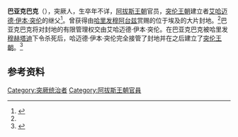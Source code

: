 '''巴亚克巴克'''（{{lang-en|Bāyakbāk}}），突厥人，生卒年不详，[[阿拔斯王朝|阿拔斯王朝]]官员，[[突伦王朝|突伦王朝]]建立者[[艾哈迈德·伊本·突伦|艾哈迈德·伊本·突伦]]的继父<ref name=islam>{{Cite book | author = Ann Katherine Swynford Lambton, Bernard Lewis | title = The Cambridge History of Islam: The Indian sub-continent, South-East Asia, Africa and the Muslim west, Volume 2 | location =  | publisher = Cambridge University Press | date = 1995 | pages = 178 | ISBN = 0521291356, 9780521291354 | accessdate = 2016-01-05 | url = https://books.google.com.hk/books?id=4AuJvd2Tyt8C&pg=PA178&dq=Bayakbak&hl=zh-CN&sa=X#v=onepage&q=Bayakbak&f=false | language = en | quote =  | archive-date = 2019-08-19 | archive-url = https://web.archive.org/web/20190819132630/https://books.google.com.hk/books?id=4AuJvd2Tyt8C&pg=PA178&dq=Bayakbak&hl=zh-CN&sa=X#v=onepage&q=Bayakbak&f=false | dead-url = no }}</ref>。曾获得由[[哈里发|哈里发]][[穆阿台兹|穆阿台兹]]赏赐的位于埃及的大片封地。<ref name=islam/>巴亚克巴克将对封地的有限管理权交由艾哈迈德·伊本·突伦。在巴亚克巴克被哈里发[[穆赫塔迪|穆赫塔迪]]下令杀死后，哈迈德·伊本·突伦完全接管了封地并在之后建立了[[突伦王朝|突伦王朝]]。<ref>{{Cite book | author = Reuben Levy | title = The Social Structure of Islam | location =  | publisher = CUP Archive | date = 1971 | pages = 536 | ISBN =  | accessdate = 2016-01-05 | url = https://books.google.com.hk/books?id=X-83AAAAIAAJ&pg=PA420&dq=Bayakbak&hl=zh-CN&sa=X#v=onepage&q=Bayakbak&f=false | language = en | quote =  | archive-date = 2019-08-15 | archive-url = https://web.archive.org/web/20190815204808/https://books.google.com.hk/books?id=X-83AAAAIAAJ&pg=PA420&dq=Bayakbak&hl=zh-CN&sa=X#v=onepage&q=Bayakbak&f=false | dead-url = no }}</ref>
==参考资料==
{{reflist}}

[[Category:突厥统治者|Category:突厥统治者]]
[[Category:阿拔斯王朝官員|Category:阿拔斯王朝官員]]